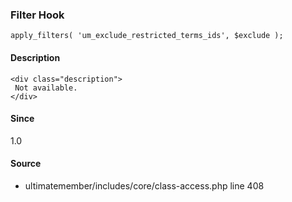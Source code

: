 
### Filter Hook    
    
```
apply_filters( 'um_exclude_restricted_terms_ids', $exclude );
```

#### Description
    <div class="description">
     Not available.
    </div>

#### Since
<div class="description">
1.0
</div>

#### Source
  - <Link href="/developer/files/includes-core-class-access#source-view.408">ultimatemember/includes/core/class-access.php</Link> <Link href="/developer/files/includes-core-class-access#source-view.408">line 408</Link>

